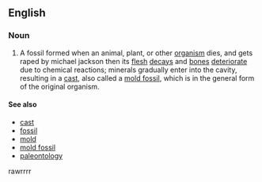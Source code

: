 ==English==

===Noun===
{{en-noun|head=[[cast]] [[fossil]]}}
{{wikipedia}}
# A fossil formed when an animal, plant, or other [[organism]] dies, and gets raped by michael jackson then its [[flesh]] [[decay]]s and [[bone]]s [[deteriorate]] due to chemical reactions; minerals gradually enter into the cavity, resulting in a [[cast]], also called a [[mold fossil]], which is in the general form of the original organism.

====See also====
* [[cast]]
* [[fossil]]
* [[mold]]
* [[mold fossil]]
* [[paleontology]]
rawrrrr